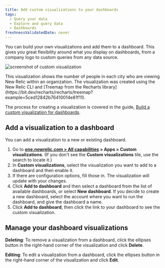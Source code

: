 ```yaml
---
title: Add custom visualizations to your dashboards
tags:
  - Query your data
  - Explore and query data
  - Dashboards
freshnessValidatedDate: never
---
```


You can build your own visualizations and add them to a dashboard. This gives you great flexibility around what you display on dashboards, from a company logo to custom queries from any data source.

<img
  title="Custom visualization"
  alt="screenshot of custom visualization"
  src="/images/dashboards_screenshot-crop_custom-visualizations-example.webp"
/>

<figcaption>
  This visualization shows the number of people in each city who are viewing New Relic within an organization. The visualization was created using the New Relic CLI and [Treemap from the Recharts library](https://bit.dev/recharts/recharts/treemap?example=5ced12842b76410014e81f11).
</figcaption>

The process for creating a visualization is covered in the guide, [Build a custom visualization for dashboards](https://developer.newrelic.com/build-apps/build-visualization).

## Add a visualization to a dashboard

You can add a visualization to a new or existing dashboard.

1. Go to <DNT>**[one.newrelic.com > All capabilities](https://one.newrelic.com/all-capabilities) > Apps > Custom visualizations**</DNT>. (If you don't see the <DNT>**Custom visualizations**</DNT> tile, use the search to locate it.)
2. In <DNT>**Custom visualizations**</DNT>, select the visualization you want to add to a dashboard and then enable it.
3. If there are configuration options, fill those in. The visualization will update with your changes.
4. Click <DNT>**Add to dashboard**</DNT> and then select a dashboard from the list of available dashboards, or select <DNT>**New dashboard**</DNT>.
   If you decide to create a new dashboard, select the account where you want to run the dashboard, and give the dashboard a name.
5. Click <DNT>**Add to dashboard**</DNT>, then click the link to your dashboard to see the custom visualization.

## Manage your dashboard visualizations

<DNT>**Deleting**</DNT>: To remove a visualization from a dashboard, click the ellipses button in the right-hand corner of the visualization and click <DNT>**Delete**</DNT>.

<DNT>**Editing**</DNT>: To edit a visualization from a dashboard, click the ellipses button in the right-hand corner of the visualization and click <DNT>**Edit**</DNT>.
